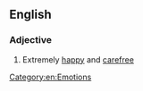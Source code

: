 ==English==

===Adjective===
{{head|en|adjective|head=(as) [[happy]] as [[Larry]]}}

# {{label|en|simile}} Extremely [[happy]] and [[carefree]]

[[Category:en:Emotions]]